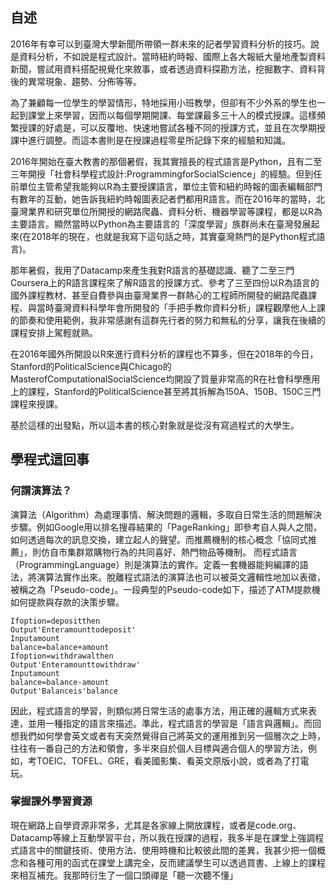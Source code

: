 ## 自述

2016年有幸可以到臺灣大學新聞所帶領一群未來的記者學習資料分析的技巧。說是資料分析，不如說是程式設計。當時紐約時報、國際上各大報紙大量地產製資料新聞，嘗試用資料搭配視覺化來敘事，或者透過資料探勘方法，挖掘數字、資料背後的異常現象、趨勢、分佈等等。

為了兼顧每一位學生的學習情形，特地採用小班教學，但卻有不少外系的學生也一起到課堂上來學習，因而以每個學期開課、每堂課最多三十人的模式授課。這樣頻繁授課的好處是，可以反覆地、快速地嘗試各種不同的授課方式，並且在次學期授課中進行調整。而這本書則是在授課過程零星所記錄下來的經驗和知識。

2016年開始在臺大教書的那個暑假，我其實擅長的程式語言是Python，且有二至三年開授「社會科學程式設計:ProgrammingforSocialScience」的經驗。但到任前單位主管希望我能夠以R為主要授課語言，單位主管和紐約時報的圖表編輯部門有數年的互動，她告訴我紐約時報圖表記者們都用R語言。而在2016年的當時，北臺灣業界和研究單位所開授的網路爬蟲、資料分析、機器學習等課程，都是以R為主要語言。顯然當時以Python為主要語言的「深度學習」族群尚未在臺灣發展起來(在2018年的現在，也就是我寫下這句話之時，其實臺灣熱門的是Python程式語言)。

那年暑假，我用了Datacamp來產生我對R語言的基礎認識、聽了二至三門Coursera上的R語言課程來了解R語言的授課方式、參考了三至四份以R為語言的國外課程教材、甚至自費參與由臺灣業界一群熱心的工程師所開發的網路爬蟲課程、與當時臺灣資料科學年會所開發的「手把手教你資料分析」課程觀摩他人上課的節奏和使用範例，我非常感謝有這群先行者的努力和無私的分享，讓我在後續的課程安排上駕輕就熟。

在2016年國外所開設以R來進行資料分析的課程也不算多，但在2018年的今日，Stanford的PoliticalScience與Chicago的MasterofComputationalSocialScience均開設了質量非常高的R在社會科學應用上的課程，Stanford的PoliticalScience甚至將其拆解為150A、150B、150C三門課程來授課。

基於這樣的出發點，所以這本書的核心對象就是從沒有寫過程式的大學生。



## 學程式這回事

### 何謂演算法？

演算法（Algorithm）為處理事情、解決問題的邏輯，多取自日常生活的問題解決步驟。例如Google用以排名搜尋結果的「PageRanking」即參考自人與人之間，如何透過每次的訊息交換，建立起人的聲望。而推薦機制的核心概念「協同式推薦」，則仿自市集群眾購物行為的共同喜好、熱門物品等機制。
而程式語言（ProgrammingLanguage）則是演算法的實作。定義一套機器能夠編譯的語法，將演算法實作出來。脫離程式語法的演算法也可以被英文邏輯性地加以表徵，被稱之為「Pseudo-code」。一段典型的Pseudo-code如下，描述了ATM提款機如何提款與存款的決策步驟。

```
Ifoption=depositthen
Output'Enteramounttodeposit'
Inputamount
balance=balance+amount
Ifoption=withdrawalthen
Output'Enteramounttowithdraw'
Inputamount
balance=balance-amount
Output'Balanceis'balance
```

因此，程式語言的學習，則類似將日常生活的處事方法，用正確的邏輯方式來表達，並用一種指定的語言來描述。準此，程式語言的學習是「語言與邏輯」。而回想我們如何學會英文或者有天突然覺得自己將英文的運用推到另一個層次之上時，往往有一番自己的方法和領會，多半來自於個人目標與適合個人的學習方法，例如，考TOEIC、TOFEL、GRE，看美國影集、看英文原版小說，或者為了打電玩。

### 掌握課外學習資源

現在網路上自學資源非常多，尤其是各家線上開放課程，或者是code.org、Datacamp等線上互動學習平台，所以我在授課的過程，我多半是在課堂上強調程式語言中的關鍵技術、使用方法、使用時機和比較彼此間的差異，我甚少把一個概念和各種可用的函式在課堂上講完全，反而建議學生可以透過買書、上線上的課程來相互補充。我那時衍生了一個口頭禪是「聽一次聽不懂」



